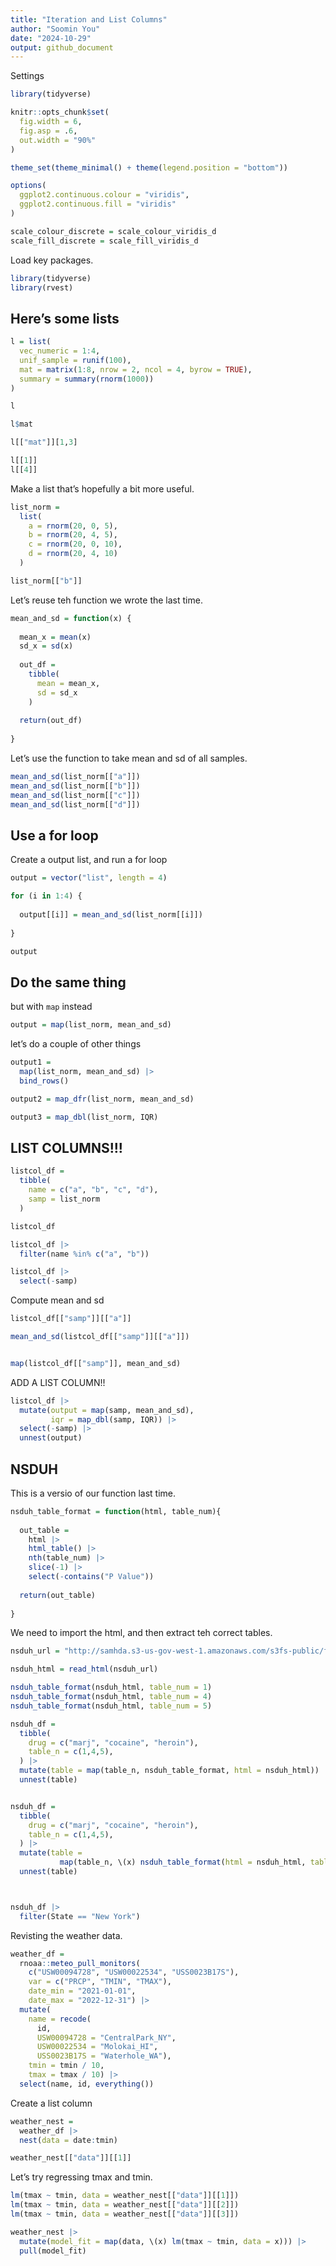 ```yaml
---
title: "Iteration and List Columns"
author: "Soomin You"
date: "2024-10-29"
output: github_document
---
```


Settings 

```r
library(tidyverse)

knitr::opts_chunk$set(
  fig.width = 6,
  fig.asp = .6,
  out.width = "90%"
)

theme_set(theme_minimal() + theme(legend.position = "bottom"))

options(
  ggplot2.continuous.colour = "viridis",
  ggplot2.continuous.fill = "viridis"
)

scale_colour_discrete = scale_colour_viridis_d
scale_fill_discrete = scale_fill_viridis_d
```

Load key packages. 

```r
library(tidyverse)
library(rvest)
```


## Here's some lists 

```r
l = list(
  vec_numeric = 1:4, 
  unif_sample = runif(100), 
  mat = matrix(1:8, nrow = 2, ncol = 4, byrow = TRUE), 
  summary = summary(rnorm(1000))
)

l

l$mat

l[["mat"]][1,3]

l[[1]]
l[[4]]
```

Make a list that's hopefully a bit more useful. 

```r
list_norm = 
  list(
    a = rnorm(20, 0, 5), 
    b = rnorm(20, 4, 5), 
    c = rnorm(20, 0, 10), 
    d = rnorm(20, 4, 10)
  )

list_norm[["b"]]
```

Let's reuse teh function we wrote the last time. 

```r
mean_and_sd = function(x) {
  
  mean_x = mean(x)
  sd_x = sd(x)
  
  out_df = 
    tibble(
      mean = mean_x,
      sd = sd_x 
    )
  
  return(out_df)
  
}
```

Let's use the function to take mean and sd of all samples. 

```r
mean_and_sd(list_norm[["a"]])
mean_and_sd(list_norm[["b"]])
mean_and_sd(list_norm[["c"]])
mean_and_sd(list_norm[["d"]])
```


## Use a for loop

Create a output list, and run a for loop 

```r
output = vector("list", length = 4)

for (i in 1:4) {
  
  output[[i]] = mean_and_sd(list_norm[[i]])
  
}

output
```


## Do the same thing 

but with `map` instead 

```r
output = map(list_norm, mean_and_sd)
```

let's do a couple of other things 

```r
output1 = 
  map(list_norm, mean_and_sd) |>
  bind_rows()

output2 = map_dfr(list_norm, mean_and_sd)

output3 = map_dbl(list_norm, IQR)
```


## LIST COLUMNS!!!

```r
listcol_df = 
  tibble(
    name = c("a", "b", "c", "d"), 
    samp = list_norm
  )

listcol_df

listcol_df |>
  filter(name %in% c("a", "b"))

listcol_df |>
  select(-samp)

```

Compute mean and sd 

```r
listcol_df[["samp"]][["a"]]

mean_and_sd(listcol_df[["samp"]][["a"]])


map(listcol_df[["samp"]], mean_and_sd)
```


ADD A LIST COLUMN!! 

```r
listcol_df |>
  mutate(output = map(samp, mean_and_sd),
         iqr = map_dbl(samp, IQR)) |>
  select(-samp) |>
  unnest(output)
```



## NSDUH

This is a versio of our function last time. 

```r
nsduh_table_format = function(html, table_num){
  
  out_table = 
    html |>
    html_table() |>
    nth(table_num) |>
    slice(-1) |>
    select(-contains("P Value"))
  
  return(out_table)
  
}
```


We need to import the html, and then extract teh correct tables. 


```r
nsduh_url = "http://samhda.s3-us-gov-west-1.amazonaws.com/s3fs-public/field-uploads/2k15StateFiles/NSDUHsaeShortTermCHG2015.htm"

nsduh_html = read_html(nsduh_url)
```


```r
nsduh_table_format(nsduh_html, table_num = 1)
nsduh_table_format(nsduh_html, table_num = 4)
nsduh_table_format(nsduh_html, table_num = 5)

nsduh_df = 
  tibble(
    drug = c("marj", "cocaine", "heroin"), 
    table_n = c(1,4,5), 
  ) |>
  mutate(table = map(table_n, nsduh_table_format, html = nsduh_html)) |>
  unnest(table)


nsduh_df = 
  tibble(
    drug = c("marj", "cocaine", "heroin"), 
    table_n = c(1,4,5), 
  ) |>
  mutate(table = 
           map(table_n, \(x) nsduh_table_format(html = nsduh_html, table_num = x))) |>
  unnest(table)



nsduh_df |>
  filter(State == "New York")
```


Revisting the weather data. 

```r
weather_df = 
  rnoaa::meteo_pull_monitors(
    c("USW00094728", "USW00022534", "USS0023B17S"),
    var = c("PRCP", "TMIN", "TMAX"), 
    date_min = "2021-01-01",
    date_max = "2022-12-31") |>
  mutate(
    name = recode(
      id, 
      USW00094728 = "CentralPark_NY", 
      USW00022534 = "Molokai_HI",
      USS0023B17S = "Waterhole_WA"),
    tmin = tmin / 10,
    tmax = tmax / 10) |>
  select(name, id, everything())
```


Create a list column 

```r
weather_nest = 
  weather_df |>
  nest(data = date:tmin)
```

```r
weather_nest[["data"]][[1]]
```

Let's try regressing tmax and tmin. 

```r
lm(tmax ~ tmin, data = weather_nest[["data"]][[1]])
lm(tmax ~ tmin, data = weather_nest[["data"]][[2]])
lm(tmax ~ tmin, data = weather_nest[["data"]][[3]])
```

```r
weather_nest |>
  mutate(model_fit = map(data, \(x) lm(tmax ~ tmin, data = x))) |>
  pull(model_fit)
```

